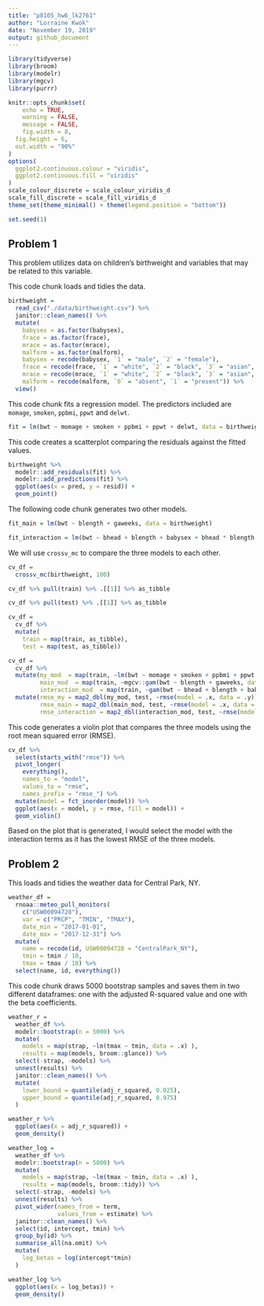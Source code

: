 ```yaml
---
title: "p8105_hw6_lk2761"
author: "Lorraine Kwok"
date: "November 19, 2019"
output: github_document
---
```


```r
library(tidyverse)
library(broom)
library(modelr)
library(mgcv)
library(purrr)

knitr::opts_chunk$set(
	echo = TRUE,
	warning = FALSE,
	message = FALSE,
	fig.width = 8, 
  fig.height = 6,
  out.width = "90%"
)
options(
  ggplot2.continuous.colour = "viridis",
  ggplot2.continuous.fill = "viridis"
)
scale_colour_discrete = scale_colour_viridis_d
scale_fill_discrete = scale_fill_viridis_d
theme_set(theme_minimal() + theme(legend.position = "bottom"))

set.seed(1)
```

## Problem 1

This problem utilizes data on children's birthweight and variables that may be related to this variable. 

This code chunk loads and tidies the data. 

```r
birthweight = 
  read_csv("./data/birthweight.csv") %>%
  janitor::clean_names() %>%
  mutate(
    babysex = as.factor(babysex),
    frace = as.factor(frace),
    mrace = as.factor(mrace),
    malform = as.factor(malform),
    babysex = recode(babysex, `1` = "male", `2` = "female"),
    frace = recode(frace, `1` = "white", `2` = "black", `3` = "asian", `4` = "puerto rican", `8` = "other", `9` = "unknown"),
    mrace = recode(mrace, `1` = "white", `2` = "black", `3` = "asian", `4` = "puerto rican", `8` = "other"),
    malform = recode(malform, `0` = "absent", `1` = "present")) %>%
  view()
```

This code chunk fits a regression model. The predictors included are `momage`, `smoken`, `ppbmi`, `ppwt` and `delwt`. 

```r
fit = lm(bwt ~ momage + smoken + ppbmi + ppwt + delwt, data = birthweight)
```

This code creates a scatterplot comparing the residuals against the fitted values. 

```r
birthweight %>%
  modelr::add_residuals(fit) %>%
  modelr::add_predictions(fit) %>%
  ggplot(aes(x = pred, y = resid)) + 
  geom_point()
```

The following code chunk generates two other models.

```r
fit_main = lm(bwt ~ blength + gaweeks, data = birthweight)

fit_interaction = lm(bwt ~ bhead + blength + babysex + bhead * blength + bhead * babysex + blength * babysex + bhead * blength * babysex, data = birthweight)
```

We will use `crossv_mc` to compare the three models to each other. 

```r
cv_df = 
  crossv_mc(birthweight, 100) 

cv_df %>% pull(train) %>% .[[1]] %>% as_tibble

cv_df %>% pull(test) %>% .[[1]] %>% as_tibble
```

```r
cv_df =
  cv_df %>% 
  mutate(
    train = map(train, as_tibble),
    test = map(test, as_tibble))
```

```r
cv_df = 
  cv_df %>% 
  mutate(my_mod  = map(train, ~lm(bwt ~ momage + smoken + ppbmi + ppwt + delwt, data = .x)),
         main_mod  = map(train, ~mgcv::gam(bwt ~ blength + gaweeks, data = .x)),
         interaction_mod  = map(train, ~gam(bwt ~ bhead + blength + babysex + bhead * blength + bhead * babysex + blength * babysex + bhead * blength * babysex, data = .x))) %>% 
  mutate(rmse_my = map2_dbl(my_mod, test, ~rmse(model = .x, data = .y)),
         rmse_main = map2_dbl(main_mod, test, ~rmse(model = .x, data = .y)),
         rmse_interaction = map2_dbl(interaction_mod, test, ~rmse(model = .x, data = .y))) %>% view()
```

This code generates a violin plot that compares the three models using the root mean squared error (RMSE). 

```r
cv_df %>% 
  select(starts_with("rmse")) %>% 
  pivot_longer(
    everything(),
    names_to = "model", 
    values_to = "rmse",
    names_prefix = "rmse_") %>% 
  mutate(model = fct_inorder(model)) %>% 
  ggplot(aes(x = model, y = rmse, fill = model)) + 
  geom_violin()
```

Based on the plot that is generated, I would select the model with the interaction terms as it has the lowest RMSE of the three models. 

## Problem 2

This loads and tidies the weather data for Central Park, NY.

```r
weather_df = 
  rnoaa::meteo_pull_monitors(
    c("USW00094728"),
    var = c("PRCP", "TMIN", "TMAX"), 
    date_min = "2017-01-01",
    date_max = "2017-12-31") %>%
  mutate(
    name = recode(id, USW00094728 = "CentralPark_NY"),
    tmin = tmin / 10,
    tmax = tmax / 10) %>%
  select(name, id, everything())
```

This code chunk draws 5000 bootstrap samples and saves them in two different dataframes: one with the adjusted R-squared value and one with the beta coefficients. 

```r
weather_r =
  weather_df %>% 
  modelr::bootstrap(n = 5000) %>% 
  mutate(
    models = map(strap, ~lm(tmax ~ tmin, data = .x) ),
    results = map(models, broom::glance)) %>% 
  select(-strap, -models) %>% 
  unnest(results) %>%
  janitor::clean_names() %>%
  mutate(
    lower_bound = quantile(adj_r_squared, 0.025),
    upper_bound = quantile(adj_r_squared, 0.975)
  )
```

```r
weather_r %>%
  ggplot(aes(x = adj_r_squared)) +
  geom_density()
```

```r
weather_log =
  weather_df %>% 
  modelr::bootstrap(n = 5000) %>% 
  mutate(
    models = map(strap, ~lm(tmax ~ tmin, data = .x) ),
    results = map(models, broom::tidy)) %>% 
  select(-strap, -models) %>% 
  unnest(results) %>%
  pivot_wider(names_from = term,
              values_from = estimate) %>%
  janitor::clean_names() %>%
  select(id, intercept, tmin) %>%
  group_by(id) %>%
  summarise_all(na.omit) %>%
  mutate(
    log_betas = log(intercept*tmin)
  )
```

```r
weather_log %>%
  ggplot(aes(x = log_betas)) + 
  geom_density()
```


